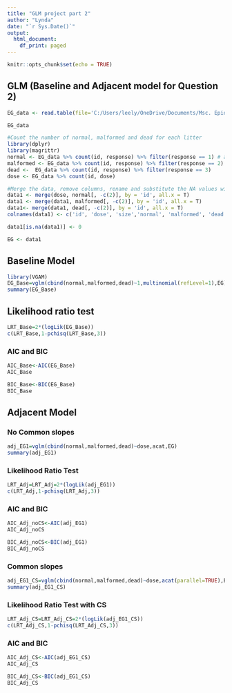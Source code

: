 ---
title: "GLM project part 2"
author: "Lynda"
date: "`r Sys.Date()`"
output:
  html_document:
    df_print: paged
---

```{r setup, include=FALSE}
knitr::opts_chunk$set(echo = TRUE)
```


## GLM (Baseline and Adjacent model for Question 2)

```{r}
EG_data <- read.table(file='C:/Users/leely/OneDrive/Documents/Msc. Epidemiology/Hasselt University (Quantitative Epidemiology)/First Year/Semester 2/Generalized Linear Models/Homework ass + syllabus (Part 2)/Project/EG.dat', header=TRUE, sep = "")

EG_data
```

```{r}
#Count the number of normal, malformed and dead for each litter
library(dplyr)
library(magrittr)
normal <- EG_data %>% count(id, response) %>% filter(response == 1) # all normal in each clusters
malformed <- EG_data %>% count(id, response) %>% filter(response == 2)
dead <-  EG_data %>% count(id, response) %>% filter(response == 3)
dose <- EG_data %>% count(id, dose)

```

```{r}
#Merge the data, remove columns, rename and substitute the NA values with 0 values
data1 <- merge(dose, normal[, -c(2)], by = 'id', all.x = T)
data1 <- merge(data1, malformed[, -c(2)], by = 'id', all.x = T)
data1<- merge(data1, dead[, -c(2)], by = 'id', all.x = T)
colnames(data1) <- c('id', 'dose', 'size','normal', 'malformed', 'dead')

data1[is.na(data1)] <- 0

EG <- data1

```





## Baseline Model

```{r}
library(VGAM)
EG_Base=vglm(cbind(normal,malformed,dead)~1,multinomial(refLevel=1),EG)
summary(EG_Base)
```
## Likelihood ratio test
```{r}
LRT_Base=2*(logLik(EG_Base))
c(LRT_Base,1-pchisq(LRT_Base,3))
```

### AIC and BIC

```{r}
AIC_Base<-AIC(EG_Base)
AIC_Base
```

```{r}
BIC_Base<-BIC(EG_Base)
BIC_Base
```


## Adjacent Model

### No Common slopes
```{r}
adj_EG1=vglm(cbind(normal,malformed,dead)~dose,acat,EG)
summary(adj_EG1)
```
### Likelihood Ratio Test

```{r}
LRT_Adj=LRT_Adj=2*(logLik(adj_EG1))
c(LRT_Adj,1-pchisq(LRT_Adj,3))
```
### AIC and BIC

```{r}
AIC_Adj_noCS<-AIC(adj_EG1)
AIC_Adj_noCS
```
```{r}
BIC_Adj_noCS<-BIC(adj_EG1)
BIC_Adj_noCS
```


### Common slopes
```{r}
adj_EG1_CS=vglm(cbind(normal,malformed,dead)~dose,acat(parallel=TRUE),EG)
summary(adj_EG1_CS)
```
### Likelihood Ratio Test with CS

```{r}
LRT_Adj_CS=LRT_Adj_CS=2*(logLik(adj_EG1_CS))
c(LRT_Adj_CS,1-pchisq(LRT_Adj_CS,3))
```

### AIC and BIC

```{r}
AIC_Adj_CS<-AIC(adj_EG1_CS)
AIC_Adj_CS
```

```{r}
BIC_Adj_CS<-BIC(adj_EG1_CS)
BIC_Adj_CS
```


